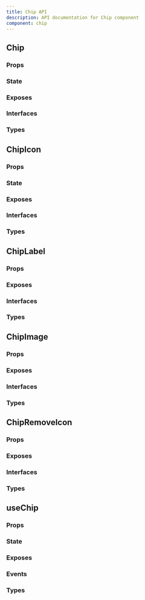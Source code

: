 ```yaml
---
title: Chip API
description: API documentation for Chip component
component: chip
---
```


## Chip

### Props

<DocTable name="Chip" category="api" type="props" />

### State

<DocTable name="Chip" category="api" type="state" />

### Exposes

<DocTable name="Chip" category="api" type="exposes" />

### Interfaces

<DocTable name="Chip" category="api" type="interfaces" />

### Types

<DocTable name="Chip" category="api" type="types" />

## ChipIcon

### Props

<DocTable name="ChipIcon" category="api" type="props" />

### State

<DocTable name="ChipIcon" category="api" type="state" />

### Exposes

<DocTable name="ChipIcon" category="api" type="exposes" />

### Interfaces

<DocTable name="ChipIcon" category="api" type="interfaces" />

### Types

<DocTable name="ChipIcon" category="api" type="types" />

## ChipLabel

### Props

<DocTable name="ChipLabel" category="api" type="props" />

### Exposes

<DocTable name="ChipLabel" category="api" type="exposes" />

### Interfaces

<DocTable name="ChipLabel" category="api" type="interfaces" />

### Types

<DocTable name="ChipLabel" category="api" type="types" />

## ChipImage

### Props

<DocTable name="ChipImage" category="api" type="props" />

### Exposes

<DocTable name="ChipImage" category="api" type="exposes" />

### Interfaces

<DocTable name="ChipImage" category="api" type="interfaces" />

### Types

<DocTable name="ChipImage" category="api" type="types" />

## ChipRemoveIcon

### Props

<DocTable name="ChipRemoveIcon" category="api" type="props" />

### Exposes

<DocTable name="ChipRemoveIcon" category="api" type="exposes" />

### Interfaces

<DocTable name="ChipRemoveIcon" category="api" type="interfaces" />

### Types

<DocTable name="ChipRemoveIcon" category="api" type="types" />

## useChip

### Props

<DocTable name="useChip" category="api" type="props" />

### State

<DocTable name="useChip" category="api" type="state" />

### Exposes

<DocTable name="useChip" category="api" type="exposes" />

### Events

<DocTable name="useChip" category="api" type="events" />

### Types

<DocTable name="useChip" category="api" type="types" />
